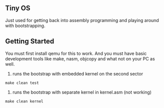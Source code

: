 == Tiny OS ==
Just used for getting back into assembly programming and playing around
with bootstrapping.

== Getting Started ==
You must first install qemu for this to work.  And you must have basic
development tools like make, nasm, objcopy and what not on your PC as well.

# runs the bootstrap with embedded kernel on the second sector

 make clean test

# runs the bootstrap with separate kernel in kernel.asm (not working)

 make clean kernel
